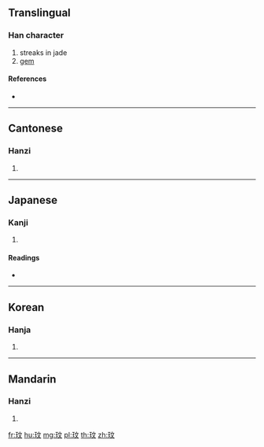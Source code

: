 {{character info/new}}
{{also|珉}}
==Translingual==

===Han character===
{{Han char|rn=96|rad=玉|as=04|sn=8|four=10140|canj=MGYK}}

# streaks in jade
# [[gem]]

====References====
* {{Han ref|kx=0728.030|dkj=20860|dj=1140.030|hdz=21105.030|uh=739F|ud=29599|bh=AAB3|bd=43699}}

----

==Cantonese==

===Hanzi===
{{yue-hanzi|jyut=|y=man4}}

# {{defn|lang=yue|sort=玉04}}

----

==Japanese==

===Kanji===
{{ja-kanji|grade=|rs=玉04}}

# {{defn|lang=ja|sort=玉04}}

====Readings====
* {{ja-readings|on=[[びん]] (bin), [[みん]] (min), [[ばい]] (bai), [[まい]] (mai), [[ぶん]] (bun), [[もん]] (mon)|kun=}}

----

==Korean==

===Hanja===
{{ko-hanja|hangeul=민|eumhun=|rv=min|mr=min|y=min}}

# {{defn|lang=ko|sort=玉04}}

----

==Mandarin==

===Hanzi===
{{cmn-hanzi|pin=[[wén]] ([[wen2]])|wg=wen<sup>2</sup>}}

# {{defn|lang=cmn|sort=玉04}}

[[fr:玟]]
[[hu:玟]]
[[mg:玟]]
[[pl:玟]]
[[th:玟]]
[[zh:玟]]